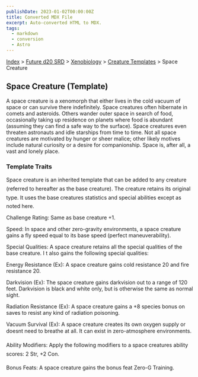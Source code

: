 ```yaml
---
publishDate: 2023-01-02T00:00:00Z
title: Converted MDX File
excerpt: Auto-converted HTML to MDX.
tags:
  - markdown
  - conversion
  - Astro
---
```






[Index](-index) > [Future d20 SRD](future-d20-srd-index) > [Xenobiology](future-d20-srd-xenobiology-index) > [Creature Templates](future-d20-srd-xenobiology-creature-templates-index) > Space Creature




## Space Creature (Template)


A space creature is a xenomorph that either lives in the cold vacuum of space or can survive there indefinitely. Space creatures often hibernate in comets and asteroids. Others wander outer space in search of food, occasionally taking up residence on planets where food is abundant (assuming they can find a safe way to the surface). Space creatures even threaten astronauts and idle starships from time to time. Not all space creatures are motivated by hunger or sheer malice; other likely motives include natural curiosity or a desire for companionship. Space is, after all, a vast and lonely place.


### Template Traits


Space creature is an inherited template that can be added to any creature (referred to hereafter as the base creature). The creature retains its original type. It uses the base creatures statistics and special abilities except as noted here.


Challenge Rating: Same as base creature +1.


Speed: In space and other zero-gravity environments, a space creature gains a fly speed equal to its base speed (perfect maneuverability).


Special Qualities: A space creature retains all the special qualities of the base creature. I t also gains the following special qualities:


Energy Resistance (Ex): A space creature gains cold resistance 20 and fire resistance 20.


Darkvision (Ex): The space creature gains darkvision out to a range of 120 feet. Darkvision is black and white only, but is otherwise the same as normal sight.


Radiation Resistance (Ex): A space creature gains a +8 species bonus on saves to resist any kind of radiation poisoning.


Vacuum Survival (Ex): A space creature creates its own oxygen supply or doesnt need to breathe at all. It can exist in zero-atmosphere environments.


Ability Modifiers: Apply the following modifiers to a space creatures ability scores: 2 Str, +2 Con.


Bonus Feats: A space creature gains the bonus feat Zero-G Training.




